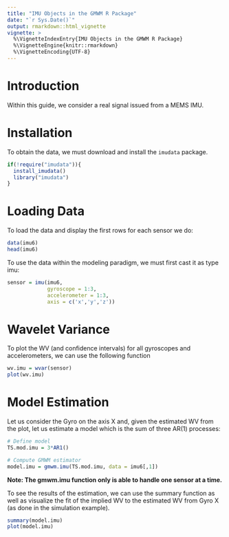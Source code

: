 ```yaml
---
title: "IMU Objects in the GMWM R Package"
date: "`r Sys.Date()`"
output: rmarkdown::html_vignette
vignette: >
  %\VignetteIndexEntry{IMU Objects in the GMWM R Package}
  %\VignetteEngine{knitr::rmarkdown}
  %\VignetteEncoding{UTF-8}
---
```

# Introduction
Within this guide, we consider a real signal issued from a MEMS IMU. 


# Installation
To obtain the data, we must download and install the `imudata` package.

```r
if(!require("imudata")){
  install_imudata()
  library("imudata")
}
```

# Loading Data
To load the data and display the first rows for each sensor we do:
```r
data(imu6)
head(imu6)
```

To use the data within the modeling paradigm, we must first cast it as type imu:
```r
sensor = imu(imu6, 
             gyroscope = 1:3,
             accelerometer = 1:3, 
             axis = c('x','y','z'))
```


# Wavelet Variance
To plot the WV (and confidence intervals) for all gyroscopes and accelerometers, we can use the following function 

```r
wv.imu = wvar(sensor)
plot(wv.imu)
```

# Model Estimation
Let us consider the Gyro on the axis X and, given the estimated WV from the plot, let us estimate a model which is the sum of three AR(1) processes:

```r
# Define model
TS.mod.imu = 3*AR1()

# Compute GMWM estimator
model.imu = gmwm.imu(TS.mod.imu, data = imu6[,1])
```
**Note: The gmwm.imu function only is able to handle one sensor at a time.**

To see the results of the estimation, we can use the summary function as well as visualize the fit of the implied WV to the estimated WV from Gyro X (as done in the simulation example).

```r
summary(model.imu)
plot(model.imu)
```